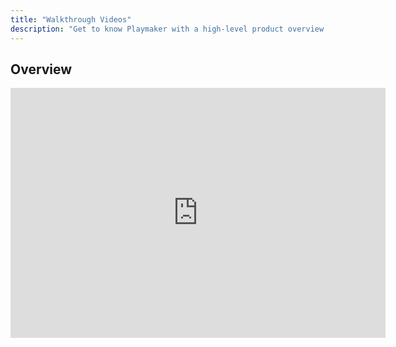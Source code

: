```yaml
---
title: "Walkthrough Videos"
description: "Get to know Playmaker with a high-level product overview."
---
```


## Overview

<iframe width="600" height="400" src="https://www.youtube.com/embed/_b7akB3FMi8&rel=0" title="YouTube video player" frameborder="0" allow="accelerometer; autoplay; clipboard-write; encrypted-media; gyroscope; picture-in-picture" allowfullscreen />

<Card title="Learn about Plays" icon="pen-to-square" href="/plays/basics">
  Set up your audience, offering, and outreach strategy.
</Card>



## Prospecting

<iframe width="600" height="400" src="https://www.youtube.com/embed/OU2glVOcyWs&rel=0" title="YouTube video player" frameborder="0" allow="accelerometer; autoplay; clipboard-write; encrypted-media; gyroscope; picture-in-picture" allowfullscreen />

<Card title="Learn about prospecting" icon="magnifying-glass" href="/plays/prospecting">
  Instruct your AI sales rep to find prospects.
</Card>


## Research

<iframe width="600" height="400" src="https://www.youtube.com/embed/1Cz2RORqINs&rel=0" title="YouTube video player" frameborder="0" allow="accelerometer; autoplay; clipboard-write; encrypted-media; gyroscope; picture-in-picture" allowfullscreen />

<Card title="Learn about research tasks" icon="flask" href="/plays/research">
  Instruct your AI sales rep to research prospects before outreach.
</Card>



## Writing

<iframe width="600" height="400" src="https://www.youtube.com/embed/X4SLtzntdhg&rel=0" title="YouTube video player" frameborder="0" allow="accelerometer; autoplay; clipboard-write; encrypted-media; gyroscope; picture-in-picture" allowfullscreen />

<Card title="Learn about writing outreach" icon="pen" href="/plays/outreach">
  Customize how your AI sales rep writes outreach.
</Card>




## Send Outreach

<iframe width="600" height="400" src="https://www.youtube.com/embed/bC-I7BieyCQ&rel=0" title="YouTube video player" frameborder="0" allow="accelerometer; autoplay; clipboard-write; encrypted-media; gyroscope; picture-in-picture" allowfullscreen />

<Card title="Enable outreach" icon="toggle-on" href="/launch/start">
  Start sending outreach on autopilot.
</Card>



## Engagement & Analytics

<iframe width="600" height="400" src="https://www.youtube.com/embed/Cers1dUTsRM&rel=0" title="YouTube video player" frameborder="0" allow="accelerometer; autoplay; clipboard-write; encrypted-media; gyroscope; picture-in-picture" allowfullscreen />
